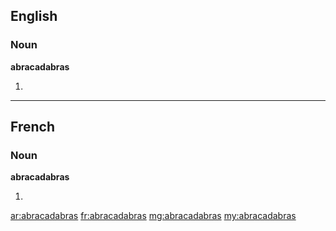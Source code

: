 ==English==

===Noun===
'''abracadabras'''

# {{plural of|[[abracadabra]]}}

----

==French==

===Noun===
'''abracadabras''' {{m}}

# {{plural of|[[abracadabra]]|lang=fr}}

[[ar:abracadabras]]
[[fr:abracadabras]]
[[mg:abracadabras]]
[[my:abracadabras]]